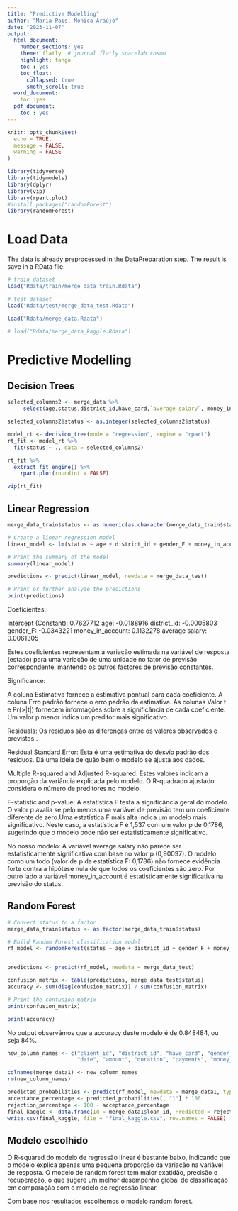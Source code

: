 ```yaml
---
title: "Predictive Modelling"
author: "Maria Pais, Mónica Araújo"
date: "2023-11-07"
output:
  html_document:
    number_sections: yes
    theme: flatly  # journal flatly spacelab cosmo
    highlight: tango
    toc : yes
    toc_float:
      collapsed: true
      smoth_scroll: true
  word_document: 
    toc :yes
  pdf_document:
    toc : yes
---
```


```r
knitr::opts_chunk$set(
  echo = TRUE,
  message = FALSE,
  warning = FALSE
)
```

<!-- load packagers -->

<!-- include = false is for Hiding the code and the output in final file-->

```r
library(tidyverse)
library(tidymodels)
library(dplyr)
library(vip)
library(rpart.plot)
#install.packages("randomForest")
library(randomForest)
```

# Load Data

The data is already preprocessed in the DataPreparation step. The result is save in a RData file. 

```r
# train dataset
load("Rdata/train/merge_data_train.Rdata")

# test dataset
load("Rdata/test/merge_data_test.Rdata")

load("Rdata/merge_data.Rdata")

# load("Rdata/merge_data_kaggle.Rdata")
```


# Predictive Modelling

## Decision Trees

```r
selected_columns2 <- merge_data %>%
     select(age,status,district_id,have_card,`average salary`, money_in_account, gender_F)

selected_columns2$status <- as.integer(selected_columns2$status)
```

```r
model_rt <- decision_tree(mode = "regression", engine = "rpart") 
rt_fit <- model_rt %>% 
  fit(status ~ ., data = selected_columns2)

rt_fit %>%
  extract_fit_engine() %>%
    rpart.plot(roundint = FALSE)

vip(rt_fit)
```

## Linear Regression

```r
merge_data_train$status <- as.numeric(as.character(merge_data_train$status))

# Create a linear regression model
linear_model <- lm(status ~ age + district_id + gender_F + money_in_account + `average salary`, data = merge_data_train)

# Print the summary of the model
summary(linear_model)

predictions <- predict(linear_model, newdata = merge_data_test)

# Print or further analyze the predictions
print(predictions)
```

Coeficientes:

Intercept (Constant): 0.7627712
age: -0.0188916
district_id: -0.0005803
gender_F: -0.0343221
money_in_account: 0.1132278
average salary: 0.0061305

Estes coeficientes representam a variação estimada na variável de resposta (estado) para uma variação de uma unidade no fator de previsão correspondente, mantendo os outros factores de previsão constantes.


Significance:

A coluna Estimativa fornece a estimativa pontual para cada coeficiente.
A coluna Erro padrão fornece o erro padrão da estimativa.
As colunas Valor t e Pr(>|t|) fornecem informações sobre a significância de cada coeficiente. Um valor p menor indica um preditor mais significativo.


Residuals:
Os resíduos são as diferenças entre os valores observados e previstos..

Residual Standard Error:
Esta é uma estimativa do desvio padrão dos resíduos. Dá uma ideia de quão bem o modelo se ajusta aos dados.

Multiple R-squared and Adjusted R-squared:
Estes valores indicam a proporção da variância explicada pelo modelo. O R-quadrado ajustado considera o número de preditores no modelo.

F-statistic and p-value:
A estatística F testa a significância geral do modelo. O valor p avalia se pelo menos uma variável de previsão tem um coeficiente diferente de zero.Uma estatística F mais alta indica um modelo mais significativo. Neste caso, a estatística F é 1,537 com um valor p de 0,1786, sugerindo que o modelo pode não ser estatisticamente significativo.

No nosso modelo:
A variável average salary não parece ser estatisticamente significativa com base no valor p (0,90097).
O modelo como um todo (valor de p da estatística F: 0,1786) não fornece evidência forte contra a hipótese nula de que todos os coeficientes são zero.
Por outro lado a variável money_in_account é estatisticamente significativa na previsão do status.



## Random Forest

```r
# Convert status to a factor
merge_data_train$status <- as.factor(merge_data_train$status)

# Build Random Forest classification model
rf_model <- randomForest(status ~ age + district_id + gender_F + money_in_account  + have_card, data = merge_data_train)


predictions <- predict(rf_model, newdata = merge_data_test)
```

```r
confusion_matrix <- table(predictions, merge_data_test$status)
accuracy <- sum(diag(confusion_matrix)) / sum(confusion_matrix)

# Print the confusion matrix
print(confusion_matrix)

print(accuracy)
```

No output observámos que a accuracy deste modelo é de 0.848484, ou seja 84%.

<!-- load packagers 
## Kaggle -->

```r
new_column_names <- c("client_id", "district_id", "have_card", "gender_F", "birth_day", "loan_id", "account_id",
                      "date", "amount", "duration", "payments", "money_in_account", "age", "average_salary")

colnames(merge_data1) <- new_column_names
rm(new_column_names)
```

```r
predicted_probabilities <- predict(rf_model, newdata = merge_data1, type = "prob")
acceptance_percentage <- predicted_probabilities[, "1"] * 100 
rejection_percentage <- 100 - acceptance_percentage
final_kaggle <- data.frame(Id = merge_data1$loan_id, Predicted = rejection_percentage)
write.csv(final_kaggle, file = "final_kaggle.csv", row.names = FALSE)
```


## Modelo escolhido

O R-squared do modelo de regressão linear é bastante baixo, indicando que o modelo explica apenas uma pequena proporção da variação na variável de resposta.
O modelo de random forest tem maior exatidão, precisão e recuperação, o que sugere um melhor desempenho global de classificação em comparação com o modelo de regressão linear.

Com base nos resultados escolhemos o modelo random forest.

